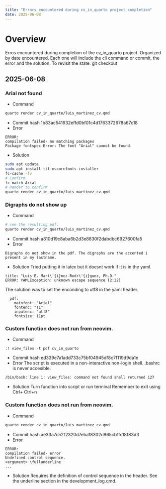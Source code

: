 ```yaml
---
title: "Errors encountered during cv_in_quarto project completion"
date: 2025-06-08
---
```


# Overview
Erros encountered during completion of the cv_in_quarto project. Organized by date encountered. 
Each one will include the cli command or commit, the error and the solution.
To revisit the state:
git checkout <commit-hash>

## 2025-06-08
### Arial not found
- Command
```bash
quarto render cv_in_quarto/luis_martinez_cv.qmd
```
- Commit hash
1b83ac541932effd0bf01c4d1763372678a67c18
- Error
```error
ERROR:
compilation failed- no matching packages
Package fontspec Error: The font "Arial" cannot be found.
```
- Solution
```bash
sudo apt update
sudo apt install ttf-mscorefonts-installer
fc-cache -fv
# Confirm
fc-match Arial
# Render to confirm
quarto render cv_in_quarto/luis_martinez_cv.qmd
```

### Digraphs do not show up
- Command
```bash
# see the resulting pdf.
quarto render cv_in_quarto/luis_martinez_cv.qmd
```
- Commit hash
a810d19c8aba6b2d3e8830f2dabdbc6927600fa5
- Error
```error
Digraphs do not show in the pdf. The digraphs are the accented i present in my lastname.
```
- Solution
Tried putting it in latex but it doesnt work if it is in the yaml.
```attempt
title: "Luis E. Mart\'{i}nez-Rodr\'{i}guez, Ph.D."
ERROR: YAMLException: unknown escape sequence (2:22)
```
The solution was to set the enconding to utf8 in the yaml header.
```quarto
  pdf:
    mainfont: "Arial"
    fontenc: "T1"
    inputenc: "utf8"
    fontsize: 11pt
```

### Custom function does not run from neovim.
- Command
```neovim
:! view_files -t pdf cv_in_quarto
```
- Commit hash
ed339e7a1add733c75bf04945df8c7f119d9da1e
- Error
The script is executed in a non-interactive non-login shell. .bashrc is never accesible.
```error
/bin/bash: line 1: view_files: command not found shell returned 127
```
- Solution
Turn function into script or run terminal
Remember to exit using Ctrl+\ Ctrl+n

### Custom function does not run from neovim.
- Command
```bash
quarto render cv_in_quarto/luis_martinez_cv.qmd
```
- Commit hash
ae33a7c5212320d7eba18302d865cb1fc18f83d3
- Error
```error
ERROR:
compilation failed- error
Undefined control sequence.
<argument> \fullunderline
...
```
- Solution
Requires the definition of control sequence in the header. See the underline section in the development_log.qmd.
